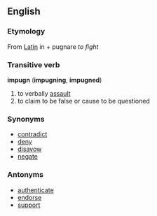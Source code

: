 ==English==
===Etymology===
From [[Latin]] in + pugnare ''to fight''

===Transitive verb===
'''impugn''' ('''impugning''', '''impugned''')
# to verbally [[assault]]
# to claim to be false or cause to be questioned

=== Synonyms ===
*[[contradict]]
*[[deny]]
*[[disavow]]
*[[negate]]

=== Antonyms ===
*[[authenticate]]
*[[endorse]]
*[[support]]